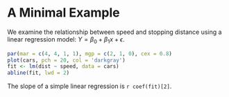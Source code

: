 # A Minimal Example

We examine the relationship between speed and stopping
distance using a linear regression model:
$Y = \beta_0 + \beta_1 x + \epsilon$.

```r
par(mar = c(4, 4, 1, 1), mgp = c(2, 1, 0), cex = 0.8)
plot(cars, pch = 20, col = 'darkgray')
fit <- lm(dist ~ speed, data = cars)
abline(fit, lwd = 2)
```

The slope of a simple linear regression is `r coef(fit)[2]`.

